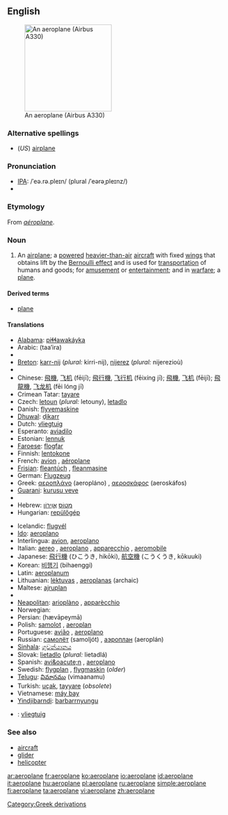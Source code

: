 {{see|aéroplane}}
==English==
[[Image:Egyptair.a330-200.su-gce.arp.jpg|thumb|right|200px|An aeroplane (Airbus A330)]]
===Alternative spellings===
*(''US'') [[airplane]]

===Pronunciation===
* [[Wiktionary:Pronunciation_key|IPA]]: /ˈeə.rə.pleɪn/ (plural /ˈeərəˌpleɪnz/)
* {{audio|en-uk-aeroplane.ogg|Audio (UK)}}

===Etymology===
From {{F.}} ''[[aéroplane]]''.

===Noun===
{{en-noun}}

# {{UK}} An [[airplane]]; a [[powered]] [[heavier-than-air]] [[aircraft]] with fixed [[wing]]s that obtains lift by the [[Bernoulli effect]] and is used for [[transportation]] of humans and goods; for [[amusement]] or [[entertainment]]; and in [[warfare]]; a [[plane]].

====Derived terms====
* [[plane]]

====Translations====
{{trans-top|airplane, a winged aircraft}}
*[[Alabama]]: [[piɬɬawakáyka]]
*Arabic: {{ARchar|[[طائرة]]}} (taa’ira) {{f}}
*{{trreq|Basque}}
*[[Breton]]: [[karr-nij]] {{m}} (''plural:'' kirri-nij), [[nijerez]] {{f}} (''plural:'' nijerezioù)
*{{trreq|Catalan}}
*Chinese: [[飛機]], [[飞机]] (fēijī); [[飛行機]], [[飞行机]] (fēixíng jī); [[飛機]], [[飞机]] (fēijī); [[飛龍機]], [[飞龙机]] (fēi lóng jī)
*Crimean Tatar: [[tayare]]
*Czech: [[letoun]] {{m}} (''plural:'' letouny), [[letadlo]] {{n}}
*Danish: [[flyvemaskine]] {{c}}
*[[Dhuwal]]: [[ḏikarr]]
*Dutch: [[vliegtuig]] {{n}}
*Esperanto: [[aviadilo]]
*Estonian: [[lennuk]]
*[[Faroese]]: [[flogfar]] {{n}}
*Finnish: [[lentokone]]
*French: [[avion]] {{m}}, [[aéroplane]] {{m}}
*[[Frisian]]: [[fleantúch]] {{n}}, [[fleanmasine]]
*German: [[Flugzeug]] {{n}}
*Greek: [[αεροπλάνο]] (aeropláno) {{n}}, [[αεροσκάφος]] (aeroskáfos) {{n}}
*[[Guarani]]: [[kurusu veve]]
*{{trreq|Hawaiian}}
*Hebrew: [[מטוס|מָטוֹס]] {{m}} [[אוירון|אֲוִירוֹן]] {{m}}
*Hungarian: [[repülőgép]]
{{trans-mid}}
*Icelandic: [[flugvél]] {{f}}
*[[Ido]]: [[aeroplano]]
*Interlingua: [[avion]], [[aeroplano]]
*Italian: [[aereo]] {{m}}, [[aeroplano]] {{m}}, [[apparecchio]] {{m}}, [[aeromobile]] {{f}}
*Japanese: [[飛行機]] (ひこうき, hikōki), [[航空機]] (こうくうき, kōkuuki)
*Korean: [[비행기]] (bihaenggi)
*Latin: [[aeroplanum]] {{n}}
*Lithuanian: [[lėktuvas]] {{m}}, [[aeroplanas]] {{m}} (archaic)
*Maltese: [[ajruplan]] {{m}}
*{{trreq|Maori}}
*[[Neapolitan]]: [[arioplàno]] {{m}}, [[apparècchio]] {{m}}
*Norwegian: {{t+|no|fly|n|lang=Norwegian}}
*Persian: {{FAchar|[[هواپیما|هَواپَيما]]}} (hævāpeymā)
*Polish: [[samolot]] {{m}}, [[aeroplan]] {{m}}
*Portuguese: [[avião]] {{m}}, [[aeroplano]] {{m}}
*Russian: [[самолёт]] (samoljót) {{m}}, [[аэроплан]] (aeroplán) {{m}}
*[[Sinhala]]: [[ගුවන්යානය]] {{n}}
*Slovak: [[lietadlo]] {{n}} (''plural:'' lietadlá)
*Spanish: [[avi&oacute;n]] {{m}}, [[aeroplano]] {{m}}
*Swedish: [[flygplan]] {{c}}, [[flygmaskin]] {{c}} (''older'')
*[[Telugu]]: [[విమానము]] (vimaanamu)
*Turkish: [[uçak]], [[tayyare]] (''obsolete'')
*Vietnamese: [[máy bay]]
*[[Yindjibarndi]]: [[barbarrnyungu]]
{{trans-bottom}}

{{checktrans}}
*{{ttbc|Afrikaans}}: [[vliegtuig]] {{n}} <!--gender!?-->

===See also===
*[[aircraft]]
*[[glider]]
*[[helicopter]]

[[Category:Greek derivations]]

[[ar:aeroplane]]
[[fr:aeroplane]]
[[ko:aeroplane]]
[[io:aeroplane]]
[[id:aeroplane]]
[[it:aeroplane]]
[[hu:aeroplane]]
[[pl:aeroplane]]
[[ru:aeroplane]]
[[simple:aeroplane]]
[[fi:aeroplane]]
[[ta:aeroplane]]
[[vi:aeroplane]]
[[zh:aeroplane]]
